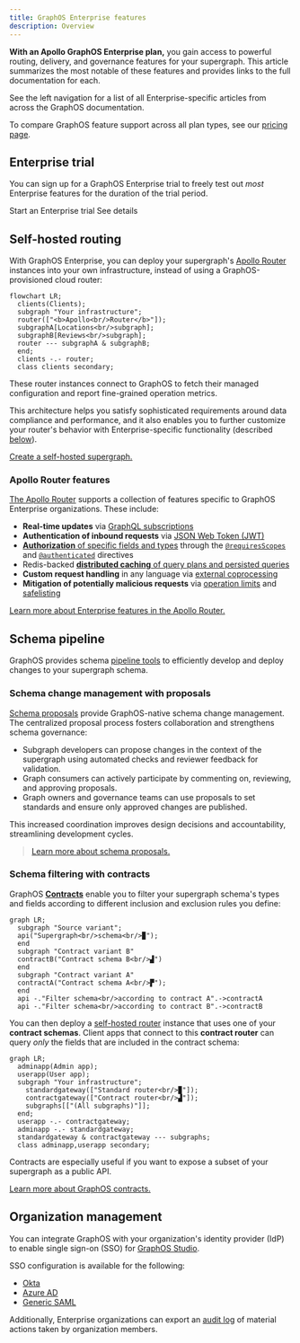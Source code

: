```yaml
---
title: GraphOS Enterprise features
description: Overview
---
```


**With an Apollo GraphOS Enterprise plan,** you gain access to powerful routing, delivery, and governance features for your supergraph. This article summarizes the most notable of these features and provides links to the full documentation for each.

See the left navigation for a list of all Enterprise-specific articles from across the GraphOS documentation.

<Tip>

To compare GraphOS feature support across all plan types, see our [pricing page](https://www.apollographql.com/pricing/).

</Tip>

## Enterprise trial

You can sign up for a GraphOS Enterprise trial to freely test out _most_ Enterprise features for the duration of the trial period.

<p>
  <ButtonLink
    size="lg"
    colorScheme="indigo"
    href="https://studio.apollographql.com/signup?type=enterprise-trial&referrer=docs-content"
    style={{
      marginRight: '10px'
    }}
  >
    Start an Enterprise trial
  </ButtonLink>
  <ButtonLink href="../org/plans/#enterprise-trials" size="lg">
    See details
  </ButtonLink>
</p>

## Self-hosted routing

With GraphOS Enterprise, you can deploy your supergraph's [Apollo Router](/router/) instances into your own infrastructure, instead of using a GraphOS-provisioned cloud router:

```mermaid
flowchart LR;
  clients(Clients);
  subgraph "Your infrastructure";
  router(["<b>Apollo<br/>Router</b>"]);
  subgraphA[Locations<br/>subgraph];
  subgraphB[Reviews<br/>subgraph];
  router --- subgraphA & subgraphB;
  end;
  clients -.- router;
  class clients secondary;
```

These router instances connect to GraphOS to fetch their managed configuration and report fine-grained operation metrics.

This architecture helps you satisfy sophisticated requirements around data compliance and performance, and it also enables you to further customize your router's behavior with Enterprise-specific functionality (described [below](#apollo-router-features)).

<Tip>

[Create a self-hosted supergraph.](../quickstart/self-hosted/)

</Tip>

### Apollo Router features

[The Apollo Router](/router/) supports a collection of features specific to GraphOS Enterprise organizations. These include:

- **Real-time updates** via [GraphQL subscriptions](/router/executing-operations/subscription-support/)
- **Authentication of inbound requests** via [JSON Web Token (JWT)](/router/configuration/authn-jwt/)
- [**Authorization** of specific fields and types](/router/configuration/authorization) through the [`@requiresScopes`](/router/configuration/authorization#requiresscopes) and [`@authenticated`](/router/configuration/authorization#authenticated) directives
- Redis-backed [**distributed caching** of query plans and persisted queries](/router/configuration/distributed-caching/)
- **Custom request handling** in any language via [external coprocessing](/router/customizations/coprocessor/)
- **Mitigation of potentially malicious requests** via [operation limits](/router/configuration/operation-limits) and [safelisting](../operations/persisted-queries/)

<Tip>

[Learn more about Enterprise features in the Apollo Router.](/router/enterprise-features/)

</Tip>

## Schema pipeline

GraphOS provides schema [pipeline tools](../delivery) to efficiently develop and deploy changes to your supergraph schema.

### Schema change management with proposals

[Schema proposals](../delivery/schema-proposals) provide GraphOS-native schema change management.
The centralized proposal process fosters collaboration and strengthens schema governance:

- Subgraph developers can propose changes in the context of the supergraph using automated checks and reviewer feedback for validation.
- Graph consumers can actively participate by commenting on, reviewing, and approving proposals.
- Graph owners and governance teams can use proposals to set standards and ensure only approved changes are published.

This increased coordination improves design decisions and accountability, streamlining development cycles.

> [Learn more about schema proposals.](../delivery/schema-proposals/)

### Schema filtering with contracts

GraphOS [**Contracts**](../delivery/contracts/) enable you to filter your supergraph schema's types and fields according to different inclusion and exclusion rules you define:

```mermaid
graph LR;
  subgraph "Source variant";
  api("Supergraph<br/>schema<br/>▉");
  end
  subgraph "Contract variant B"
  contractB("Contract schema B<br/>▟")
  end
  subgraph "Contract variant A"
  contractA("Contract schema A<br/>▛");
  end
  api -."Filter schema<br/>according to contract A".->contractA
  api -."Filter schema<br/>according to contract B".->contractB
```

You can then deploy a [self-hosted router](#self-hosted-routing) instance that uses one of your **contract schemas**. Client apps that connect to this **contract router** can query _only_ the fields that are included in the contract schema:

```mermaid
graph LR;
  adminapp(Admin app);
  userapp(User app);
  subgraph "Your infrastructure";
    standardgateway(["Standard router<br/>▉"]);
    contractgateway(["Contract router<br/>▟"]);
    subgraphs[["(All subgraphs)"]];
  end;
  userapp -.- contractgateway;
  adminapp -.- standardgateway;
  standardgateway & contractgateway --- subgraphs;
  class adminapp,userapp secondary;
```

Contracts are especially useful if you want to expose a subset of your supergraph as a public API.

<Tip>

[Learn more about GraphOS contracts.](../delivery/contracts/)

</Tip>

## Organization management

You can integrate GraphOS with your organization's identity provider (IdP) to enable single sign-on (SSO) for [GraphOS Studio](https://studio.apollographql.com/?referrer=docs-content).

SSO configuration is available for the following:

- [Okta](../org/sso/okta-integration-guide/)
- [Azure AD](../org/sso/azure-ad-integration-guide/)
- [Generic SAML](../org/sso/saml-integration-guide/)

Additionally, Enterprise organizations can export an [audit log](../org/audit-log/) of material actions taken by organization members.
